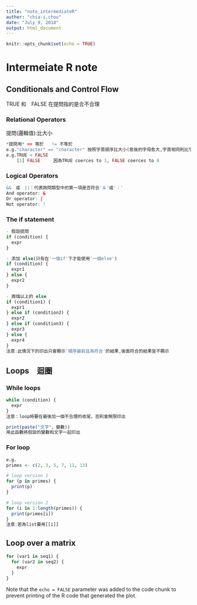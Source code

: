```yaml
---
title: "note_intermediateR"
author: "chia-i,chou"
date: "July 9, 2018"
output: html_document
---
```


```r
knitr::opts_chunk$set(echo = TRUE)
```
# Intermeiate R note


## Conditionals and Control Flow
TRUE 和　FALSE 在提問指的是合不合理

### Relational Operators
提問(邏輯值):比大小
```r
*提問用* == 等於   != 不等於
e.g."character" == "character" 按照字首順序比大小(愈後的字母愈大,字首相同則比字母數量)
e.g.TRUE < FALSE 
    [1] FALSE     因為TRUE coerces to 1, FALSE coerces to 0
```

### Logical Operators
```r
&&　或　||：代表詢問類型中的第一項是否符合'＆'或'｜'
And operator: &
Or operator: |
Not operator: !
```

### The if statement
```r
- 假設提問
if (condition) {
  expr
}

- 添加 else(只有在'一個if'下才能使用'一個else')
if (condition) {
  expr1
} else {
  expr2
}

- 兩個以上的 else
if (condition1) {
  expr1
} else if (condition2) {
  expr2
} else if (condition3) {
  expr3
} else {
  expr4
}
注意:此情況下的印出只會顯示'順序最前且為符合'的結果,後面符合的結果皆不顯示
```

## Loops　迴圈


### While loops
```r
while (condition) {
  expr
}
注意：loop時要在最後加一個不合理的收尾，否則會無限印出

print(paste("文字"，變數))
用此函數將假設的變數和文字一起印出
```

### For loop
```r
e.g.
primes <- c(2, 3, 5, 7, 11, 13)

# loop version 1
for (p in primes) {
  print(p)
}

# loop version 2
for (i in 1:length(primes)) {
  print(primes[i])
}
注意:若為list要用[[i]]
```

## Loop over a matrix
```r
for (var1 in seq1) {
  for (var2 in seq2) {
    expr
  }
}

```
Note that the `echo = FALSE` parameter was added to the code chunk to prevent printing of the R code that generated the plot.
